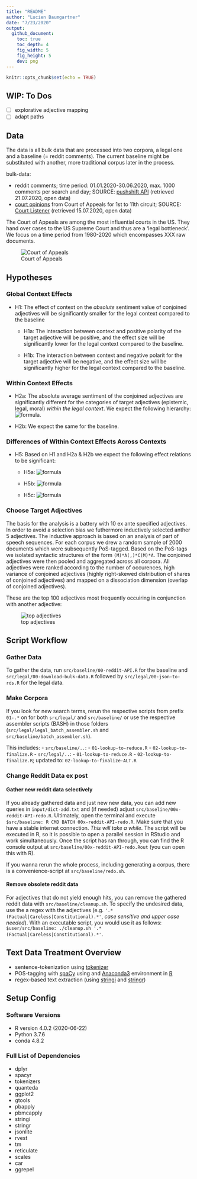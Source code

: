 ```yaml
---
title: "README"
author: "Lucien Baumgartner"
date: "7/23/2020"
output: 
  github_document:
    toc: true
    toc_depth: 4
    fig_width: 5
    fig_height: 5
    dev: png
---
```


```r
knitr::opts_chunk$set(echo = TRUE)
```

## WIP: To Dos
- [ ] explorative adjective mapping
- [ ] adapt paths

## Data
The data is all bulk data that are processed into two corpora, a legal one and a baseline (= reddit comments). The current baseline might be substituted with another, more traditional corpus later in the process.

bulk-data:

- reddit comments; time period: 01.01.2020-30.06.2020, max. 1000 comments per search and day; SOURCE: [pushshift API](https://pushshift.io/api-parameters/) (retrieved 21.07.2020, open data)
- [court opinions](https://legal-dictionary.thefreedictionary.com/Court+Opinion) from Court of Appeals for 1st to 11th circuit; SOURCE: [Court Listener](https://www.courtlistener.com/api/bulk-info/) (retrieved 15.07.2020, open data)

The Court of Appeals are among the most influential courts in the US. They hand over cases to the US Supreme Court and thus are a 'legal bottleneck'.
We focus on a time period from 1980-2020 which encompasses XXX raw documents.

![Court of Appeals](res/img/2560px-US_Court_of_Appeals_and_District_Court_map.svg.png)

## Hypotheses

### Global Context Effects

- H1: The effect of context on the *absolute* sentiment value of conjoined adjectives will be significantly smaller for the legal context compared to the baseline
    - H1a: The interaction between context and positive polarity of the     target adjective will be positive, and the effect size will be significantly lower for the legal context compared to the baseline. 

    - H1b: The interaction between context and negative polarit for the target adjective will be negative, and the effect size will be significantly higher for the legal context compared to the baseline.

### Within Context Effects

- H2a: The absolute average sentiment of the conjoined adjectives are significantly different for the categories of target adjectives (epistemic, legal, moral) *within the legal context*. We expect the following hierarchy: ![formula](https://render.githubusercontent.com/render/math?math=\overline{|y|}*\beta_{epistemic}<\overline{|y|}*\beta_{legal}<\overline{|y|}*\beta_{moral}).

- H2b: We expect the same for the baseline.

### Differences of Within Context Effects Across Contexts
- H5: Based on H1 and H2a & H2b we expect the following effect relations to be significant:
    - H5a: ![formula](https://render.githubusercontent.com/render/math?math=\overline{|y|}*I(\beta_{epistemic}*\beta_{context:legal})<\overline{|y|}*I(\beta_{epistemic}*\beta_{context:baseline}))
    
    - H5b: ![formula](https://render.githubusercontent.com/render/math?math=\overline{|y|}*I(\beta_{legal}*\beta_{context:legal})<\overline{|y|}*I(\beta_{legal}*\beta_{context:baseline}))
    
    - H5c: ![formula](https://render.githubusercontent.com/render/math?math=\overline{|y|}*I(\beta_{moral}*\beta_{context:legal})<\overline{|y|}*I(\beta_{moral}*\beta_{context:baseline}))


### Choose Target Adjectives
The basis for the analysis is a battery with 10 ex ante specified adjectives. In order to avoid a selection bias we futhermore inductively selected anther 5 adjectives. The inductive approach is based on an analysis of part of speech sequences. For each corpus we drew a random sample of 2000 documents which were subsequently PoS-tagged. Based on the PoS-tags we isolated syntactic structures of the form `(M)*A(,)*C(M)*A`. The conjoined adjectives were then pooled and aggregated across all corpora. All adjectives were ranked according to the number of occurences, high variance of conjoined adjectives (highly right-skewed distribution of shares of conjoined adjectives) and mapped on a dissociation dimension (overlap of conjoined adjectives).

These are the top 100 adjectives most frequently occuiring in conjunction with another adjective:

![top adjectives](output/03-results/plots/most-freq-adj.png)

## Script Workflow
### Gather Data
To gather the data, run `src/baseline/00-reddit-API.R` for the baseline and `src/legal/00-download-bulk-data.R` followed by `src/legal/00-json-to-rds.R` for the legal data.

### Make Corpora
If you look for new search terms, rerun the respective scripts from prefix `01-.*` on for both `src/legal/` and `src/baseline/` or use the respective assembler scripts (BASH) in those folders (`src/legal/legal_batch_assembler.sh` and `src/baseline/batch_assembler.sh`).

This includes:
- `src/baseline/..`:
    - `01-lookup-to-reduce.R`
    - `02-lookup-to-finalize.R`
- `src/legal/..`:
    - `01-lookup-to-reduce.R`
    - `02-lookup-to-finalize.R`; updated to: `02-lookup-to-finalize-ALT.R`

### Change Reddit Data ex post
#### Gather new reddit data selectively
If you already gathered data and just new new data, you can add new queries in `input/dict-add.txt` and (if needed) adjust `src/baseline/00x-reddit-API-redo.R`. Ultimately, open the terminal and execute `$src/baseline: R CMD BATCH 00x-reddit-API-redo.R`. Make sure that you have a stable internet connection. *This will take a while*. The script will be executed in R, so it is possible to open a parallel session in RStudio and work simultaneously. Once the script has ran through, you can find the R console output at `src/baseline/00x-reddit-API-redo.Rout` (you can open this with R).

If you wanna rerun the whole process, including generating a corpus, there is a convenience-script at `src/baseline/redo.sh`.

#### Remove obsolete reddit data
For adjectives that do not yield enough hits, you can remove the gathered reddit data with `src/baseline/cleanup.sh`. To specify the undesired data, use the a regex with the adjectives (e.g. `'.*(Factual|Careless|Constitutional).*'`, *case sensitive and upper case needed*). With an executable script, you would use it as follows: `$user/src/baseline: ./cleanup.sh '.*(Factual|Careless|Constitutional).*'`.

## Text Data Treatment Overview
- sentence-tokenization using [tokenizer](https://cran.r-project.org/web/packages/tokenizers/)
- POS-tagging with [spaCy](https://spacy.io/) using and [Anaconda3](https://www.anaconda.com/products/individual) environment in [R](https://www.r-project.org/)
- regex-based text extraction (using [stringi](https://cran.r-project.org/web/packages/stringi/index.html) and [stringr](https://cran.r-project.org/web/packages/stringr/))

## Setup Config
### Software Versions
- R version 4.0.2 (2020-06-22)
- Python 3.7.6
- conda 4.8.2

### Full List of Dependencies
- dplyr
- spacyr
- tokenizers
- quanteda
- ggplot2
- gtools
- pbapply
- pbmcapply
- stringi
- stringr
- jsonlite
- rvest
- tm
- reticulate
- scales
- car
- ggrepel
